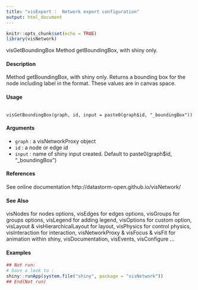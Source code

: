 ```yaml
---
title: "visExport :  Network export configuration"
output: html_document
---
```

```r
knitr::opts_chunk$set(echo = TRUE)
library(visNetwork)
```
visGetBoundingBox Method getBoundingBox, with shiny only.

#### Description

Method getBoundingBox, with shiny only. Returns a bounding box for the node including label in
the format. These values are in canvas space.

#### Usage
<pre><code>
visGetBoundingBox(graph, id, input = paste0(graph$id, "_boundingBox"))
</code></pre>

#### Arguments
* ``graph`` : a visNetworkProxy object
* ``id`` : a node or edge id
* ``input`` : name of shiny input created. Default to paste0(graph$id, "_boundingBox")

#### References
See online documentation http://datastorm-open.github.io/visNetwork/

#### See Also
visNodes for nodes options, visEdges for edges options, visGroups for groups options, visLegend
for adding legend, visOptions for custom option, visLayout & visHierarchicalLayout for layout,
visPhysics for control physics, visInteraction for interaction, visNetworkProxy & visFocus & visFit
for animation within shiny, visDocumentation, visEvents, visConfigure ...

#### Examples
```r
## Not run:
# have a look to :
shiny::runApp(system.file("shiny", package = "visNetwork"))
## End(Not run)
```

